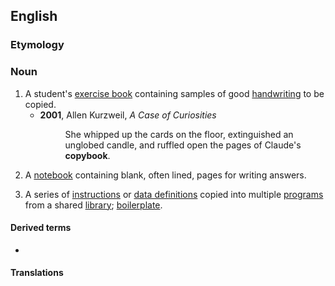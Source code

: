 ==English==

===Etymology===
{{compound|en|copy|book}}

===Noun===
{{wikipedia}}
{{en-noun}}

# A student's [[exercise book]] containing samples of good [[handwriting]] to be copied.
#* '''2001''', Allen Kurzweil, ''A Case of Curiosities''
#*: She whipped up the cards on the floor, extinguished an unglobed candle, and ruffled open the pages of Claude's '''copybook'''.
# {{lb|en|Quebec|UK}} A [[notebook]] containing blank, often lined, pages for writing answers.
# {{lb|en|programming|COBOL}} A series of [[instruction]]s or [[data definition]]s copied into multiple [[program]]s from a shared [[library]]; [[boilerplate]].

====Derived terms====
* {{l|en|blot one's copybook}}

====Translations====
{{trans-see|student's exercise book|exercise book}}